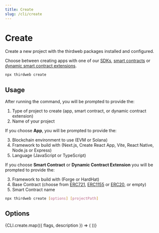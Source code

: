 ```yaml
---
title: Create
slug: /cli/create
---
```



# Create

Create a new project with the thirdweb packages installed and configured.

Choose between creating apps with one of our [SDKs](/sdk),
[smart contracts](/solidity/base-contracts) or
[dynamic smart contract extensions](/solidity/extensions).

```bash
npx thirdweb create
```

## Usage

After running the command, you will be prompted to provide the:

1. Type of project to create (app, smart contract, or dynamic contract extension)
2. Name of your project

If you choose **App**, you will be prompted to provide the:

3. Blockchain environment to use (EVM or Solana)
4. Framework to build with (Next.js, Create React App, Vite, React Native, Node.js or Express)
5. Language (JavaScript or TypeScript)

If you choose **Smart Contract** or **Dynamic Contract Extension** you will be prompted to provide the:

3. Framework to build with (Forge or HardHat)
4. Base Contract (choose from [ERC721](/solidity/base-contracts/erc721base), [ERC1155](/solidity/base-contracts/erc1155base) or [ERC20](/solidity/base-contracts/erc20base), or empty)
5. Smart Contract name

```bash
npx thirdweb create [options] [projectPath]
```

## Options

<div>
  {CLI.create.map(({ flags, description }) => (
    <CLIOptions flags={flags} description={description} />
  ))}
</div>
